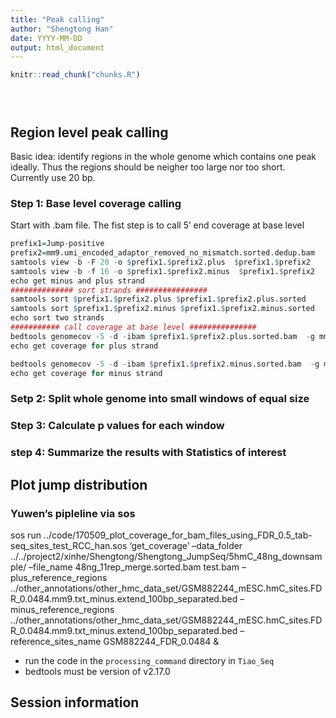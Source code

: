 ```yaml
---
title: "Peak calling"
author: "Shengtong Han"
date: YYYY-MM-DD
output: html_document
---
```


<!-- The file analysis/chunks.R contains chunks that define default settings
shared across the workflowr files. -->
```r
knitr::read_chunk("chunks.R")
```

<!-- Update knitr chunk options -->
```r
```

<!-- Insert the date the file was last updated -->
```r
```

<!-- Insert the code version (Git commit SHA1) if Git repository exists and R
 package git2r is installed -->
```r
```

<!-- Add your analysis here -->

## Region level peak calling 
Basic idea: identify regions in the whole genome which contains one peak ideally. Thus the regions should be neigher too large nor too short. Currently use 20 bp.  


### Step 1: Base level coverage calling
Start with .bam file. The fist step is to call 5' end  coverage at base level 
```r
prefix1=Jump-positive
prefix2=mm9.umi_encoded_adaptor_removed_no_mismatch.sorted.dedup.bam
samtools view -b -F 20 -o $prefix1.$prefix2.plus  $prefix1.$prefix2
samtools view -b -f 16 -o $prefix1.$prefix2.minus  $prefix1.$prefix2
echo get minus and plus strand
############## sort strands ################
samtools sort $prefix1.$prefix2.plus $prefix1.$prefix2.plus.sorted
samtools sort $prefix1.$prefix2.minus $prefix1.$prefix2.minus.sorted
echo sort two strands
########### call coverage at base level ###############
bedtools genomecov -5 -d -ibam $prefix1.$prefix2.plus.sorted.bam  -g mm9.genome > $prefix1.$prefix2.plus.cove.base.level
echo get coverage for plus strand

bedtools genomecov -5 -d -ibam $prefix1.$prefix2.minus.sorted.bam  -g mm9.genome > $prefix1.$prefix2.minus.cove.base.level
echo get coverage for minus strand

```

### Setp 2: Split whole genome into small windows of equal size
### Step 3: Calculate p values for each window
### step 4: Summarize the results with Statistics of interest


## Plot jump distribution 
### Yuwen's pipleline via sos 

sos run ../code/170509_plot_coverage_for_bam_files_using_FDR_0.5_tab-seq_sites_test_RCC_han.sos  'get_coverage' --data_folder ../../project2/xinhe/Shengtong/Shengtong_JumpSeq/5hmC_48ng_downsample/  --file_name 48ng_11rep_merge.sorted.bam  test.bam --plus_reference_regions ../other_annotations/other_hmc_data_set/GSM882244_mESC.hmC_sites.FDR_0.0484.mm9.txt_minus.extend_100bp_separated.bed --minus_reference_regions ../other_annotations/other_hmc_data_set/GSM882244_mESC.hmC_sites.FDR_0.0484.mm9.txt_minus.extend_100bp_separated.bed --reference_sites_name GSM882244_FDR_0.0484  &

* run the code in the `processing_command` directory in `Tiao_Seq`
* bedtools must be version of v2.17.0

## Session information

<!-- Insert the session information into the document -->
```r
```
